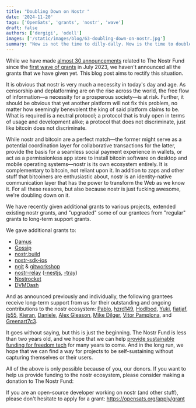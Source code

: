 ```yaml
---
title: "Doubling Down on Nostr "
date: '2024-11-20'
tags: ['OpenSats', 'grants', 'nostr', 'wave']
draft: false
authors: ['dergigi', 'odell']
images: ['/static/images/blog/63-doubling-down-on-nostr.jpg']
summary: "Now is not the time to dilly-dally. Now is the time to double down."
---
```


While we have made [almost 30 announcements](/tags/nostr)
related to The Nostr Fund since the [first wave of
grants](/blog/nostr-grants-july-2023) in July 2023, we
haven't announced all the grants that we have given yet. This blog post aims to
rectify this situation.

It is obvious that nostr is very much a necessity in today's day and age.
As censorship and deplatforming are on the rise across the world, the free flow
of information—a necessity for a prosperous society—is at risk. Further, it
should be obvious that yet another platform will not fix this problem, no matter
how seemingly benevolent the king of said platform claims to be. What is
required is a neutral protocol; a protocol that is truly open in terms of usage
and development alike; a protocol that does not discriminate, just like bitcoin
does not discriminate.

While nostr and bitcoin are a perfect match—the former might serve as a
potential coordination layer for collaborative transactions for the latter,
provide the basis for a seamless social payment experience in wallets, or act as
a permissionless app store to install bitcoin software on desktop and mobile
operating systems—nostr is its own ecosystem entirely. It is complementary to
bitcoin, not reliant upon it. In addition to zaps and other stuff that
bitcoiners are enthusiastic about, nostr is an identity-native communication
layer that has the power to transform the Web as we know it. For all these
reasons, but also because nostr is just fucking awesome, we're doubling down on
it.

We have recently given additional grants to various projects, extended existing
nostr grants, and "upgraded" some of our grantees from "regular" grants to
long-term support grants.

We gave additional grants to:

- [Damus](/blog/nostr-grants-july-2023#damus)
- [Gossip](/blog/nostr-grants-july-2023#gossip)
- [nostr.build](/blog/nostr-grants-july-2023#nostrbuild)
- [nostr-sdk-ios](/blog/nostr-grants-july-2023#nostr-sdk-ios)
- [ngit](/blog/nostr-grants-july-2023#code-collaboration-over-nostr)
  & [gitworkshop](https://gitworkshop.dev/repo/gitworkshop)
- [nostr-relay](/blog/nostr-grants-july-2023#nostr-relay-nestjs)
  ([-nestjs](https://github.com/CodyTseng/nostr-relay-nestjs),
  [-tray](https://github.com/CodyTseng/nostr-relay-tray))
- [Nostrocket](/blog/nostr-grants-october-2023#nostrocket)
- [DVMDash](/blog/nostr-grants-july-2024#dvmdash)

And as announced previously and individually, the following grantees receive
long-term support from us for their outstanding and ongoing contributions to the
nostr ecosystem: [Pablo](/blog/pablofz7-receives-lts-grant),
[hzrd149](/blog/hzrd149-receives-lts-grant),
[Hodlbod](/blog/hodlbod-receives-lts-grant),
[Yuki](/blog/yuki-receives-lts-grant),
[fiatjaf](/blog/fiatjaf-receives-lts-grant),
[jb55](/blog/jb55-receives-lts-grant),
[Kieran](/blog/kieran-receives-lts-grant),
[Daniele](/blog/daniele-receives-lts-grant), [Alex
Gleason](/blog/alex-gleason-receives-lts-grant), [Mike
Dilger](/blog/mike-dilger-receives-lts-grant), [Vitor
Pamplona](/blog/vitor-pamplona-receives-lts-grant), and
[Greenart7c3](/blog/greenart7c3-receives-lts-grant).

It goes without saying, but this is just the beginning. The Nostr Fund is less
than two years old, and we hope that we can help [provide sustainable funding
for freedom tech](/mission) for many years to come. And in
the long run, we hope that we can find a way for projects to be self-sustaining
without capturing themselves or their users.

All of the above is only possible because of you, our donors. If you want to
help us provide funding to the nostr ecosystem, please consider making a
donation to The Nostr Fund:

<center>
    <DonateToNostrFundButton/>
</center>

If you are an open-source developer working on nostr (and other stuff), please
don't hesitate to apply for a grant: [https://opensats.org/apply/grant
](/apply/grant)
